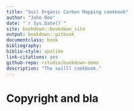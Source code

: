 ```yaml
--- 
title: "Soil Organic Carbon Mapping cookbook"
author: "John Doe"
date: "`r Sys.Date()`"
site: bookdown::bookdown_site
output: bookdown::gitbook
documentclass: book
bibliography: 
biblio-style: apalike
link-citations: yes
github-repo: rstudio/bookdown-demo
description: "The soilll cookbook."
---
```


# Copyright and bla

